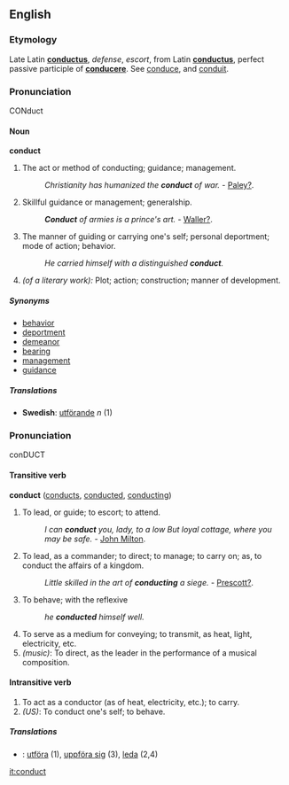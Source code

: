 ==English==

===Etymology===
Late Latin '''[[conductus]]''', ''defense'', ''escort'', from Latin '''[[conductus]]''', perfect passive participle of '''[[conducere]]'''.  See [[conduce]], and [[conduit]].

===Pronunciation===
CONduct

====Noun====
'''conduct'''
#The act or method of conducting; guidance; management.
#:''Christianity has humanized the '''conduct''' of war.'' - [[Paley?]].
#Skillful guidance or management; generalship.
#:'''''Conduct''' of armies is a prince's art.'' - [[Waller?]].
#The manner of guiding or carrying one's self; personal deportment; mode of action; behavior.
#:''He carried himself with a distinguished '''conduct'''.''
#''(of a literary work):'' Plot; action; construction; manner of development.
=====Synonyms=====
*[[behavior]]
*[[deportment]]
*[[demeanor]]
*[[bearing]]
*[[management]]
*[[guidance]]
=====Translations=====
*'''Swedish''': [[utförande]] ''n'' (1)

===Pronunciation===
conDUCT

====Transitive verb====
'''conduct''' ([[conducts]], [[conducted]], [[conducting]])

#To lead, or guide; to escort; to attend.
#:''I can '''conduct''' you, lady, to a low But loyal cottage, where you may be safe.'' - [[John Milton]].
#To lead, as a commander; to direct; to manage; to carry on; as, to conduct the affairs of a kingdom.
#:''Little skilled in the art of '''conducting''' a siege.'' - [[Prescott?]].
#To behave; with the reflexive
#:''he '''conducted''' himself well.''
#To serve as a medium for conveying; to transmit, as heat, light, electricity, etc.
#''(music)'': To direct, as the leader in the performance of a musical composition.

====Intransitive verb====
#To act as a conductor (as of heat, electricity, etc.); to carry.
#''(US)'': To conduct one's self; to behave.

=====Translations=====
*{{sv}}: [[utföra]] (1), [[uppföra sig]] (3), [[leda]] (2,4)


[[it:conduct]]